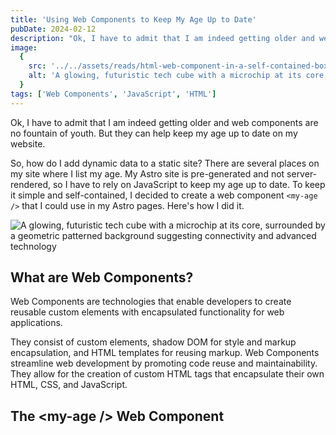 ```yaml
---
title: 'Using Web Components to Keep My Age Up to Date'
pubDate: 2024-02-12
description: "Ok, I have to admit that I am indeed getting older and web components are no fountain of youth. My Astro site is pre-generated and not server-rendered, so I have to rely on JavaScript to keep my age up to date. To keep it simple and self-contained, I decided to create a web component."
image:
  {
    src: '../../assets/reads/html-web-component-in-a-self-contained-box.jpg',
    alt: 'A glowing, futuristic tech cube with a microchip at its core, surrounded by a geometric patterned background suggesting connectivity and advanced technology',
  }
tags: ['Web Components', 'JavaScript', 'HTML']
---
```



Ok, I have to admit that I am indeed getting older and web components are no fountain of youth. But they can help keep my age up to date on my website.

So, how do I add dynamic data to a static site? There are several places on my site where I list my age. My Astro site is pre-generated and not server-rendered, so I have to rely on JavaScript to keep my age up to date. To keep it simple and self-contained, I decided to create a web component `<my-age />` that I could use in my Astro pages. Here's how I did it.

<Image
  src={coverImage}
  alt="A glowing, futuristic tech cube with a microchip at its core, surrounded by a geometric patterned background suggesting connectivity and advanced technology"
  caption="Encapsulating Blocks of the Web: Self-containing Functionality with Web Components"
  lazy={false}
/>

## What are Web Components?

Web Components are technologies that enable developers to create reusable custom elements with encapsulated functionality for web applications.

They consist of custom elements, shadow DOM for style and markup encapsulation, and HTML templates for reusing markup. Web Components streamline web development by promoting code reuse and maintainability. They allow for the creation of custom HTML tags that encapsulate their own HTML, CSS, and JavaScript.

## The \<my-age /> Web Component

